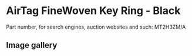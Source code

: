 # AirTag FineWoven Key Ring - Black

Part number, for search engines, auction websites and such: MT2H3ZM/A

## Image gallery

<div style={{ width: "768px" }}>
  <GalleryComponent
    images={[
      {
        original: "/everysource/MT2H3",
        thumbnail: "/everypreview/MT2H3",
      },
      {
        original: "/everysource/MT2H3_AV1",
        thumbnail: "/everypreview/MT2H3_AV1",
      },
      {
        original: "/everysource/MT2H3_AV2",
        thumbnail: "/everypreview/MT2H3_AV2",
      }
    ]}
  />
</div>
